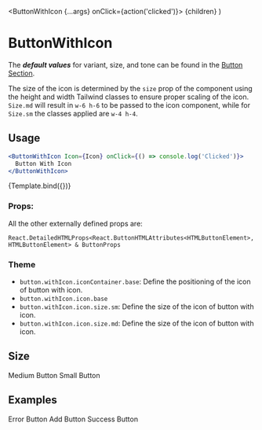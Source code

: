 
<Meta title="Components/Button/ButtonWithIcon" component={ButtonWithIcon} />

  <ButtonWithIcon {...args} onClick={action('clicked')}>
    {children}
  </ButtonWithIcon>
)

# ButtonWithIcon

The **_default values_** for variant, size, and tone can be found in the [Button Section](/docs/components-button-button--default-story).

The size of the icon is determined by the `size` prop of the component using the height and width Tailwind classes to ensure proper scaling of the icon. `Size.md` will result in `w-6 h-6` to be passed to the icon component, while for `Size.sm` the classes applied are `w-4 h-4`.

## Usage

```jsx
<ButtonWithIcon Icon={Icon} onClick={() => console.log('Clicked')}>
  Button With Icon
</ButtonWithIcon>
```

<Canvas>
  <Story
    name="Default"
    args={{ children: 'Default Button With Icon', Icon: IconError }}
  >
    {Template.bind({})}
  </Story>
</Canvas>

### Props:

<ArgsTable story="Default" />

All the other externally defined props are:

```
React.DetailedHTMLProps<React.ButtonHTMLAttributes<HTMLButtonElement>, HTMLButtonElement> & ButtonProps
```

### Theme

- `button.withIcon.iconContainer.base`: Define the positioning of the icon of button with icon.
- `button.withIcon.icon.base`
- `button.withIcon.icon.size.sm`: Define the size of the icon of button with icon.
- `button.withIcon.icon.size.md`: Define the size of the icon of button with icon.

## Size

<Canvas>
  <Story name="Icon medium size">
    <ButtonWithIcon Icon={IconError}>Medium Button</ButtonWithIcon>
  </Story>
  <Story name="Icon small size">
    <ButtonWithIcon size={Size.sm} Icon={IconError}>
      Small Button
    </ButtonWithIcon>
  </Story>
</Canvas>

## Examples

<Canvas>
  <Story name="Error Icon" args={{ children: 'Error Button', Icon: IconError }}>
    <ButtonWithIcon Icon={IconError} tone={Tone.critical}>
      Error Button
    </ButtonWithIcon>
  </Story>
  <Story name="Neutral Ghost">
    <ButtonWithIcon Icon={IconAdd} tone={Tone.neutral} variant={Variant.ghost}>
      Add Button
    </ButtonWithIcon>
  </Story>
  <Story name="Custom Tone">
    <ButtonWithIcon Icon={IconCheck} tone="success">
      Success Button
    </ButtonWithIcon>
  </Story>
</Canvas>
